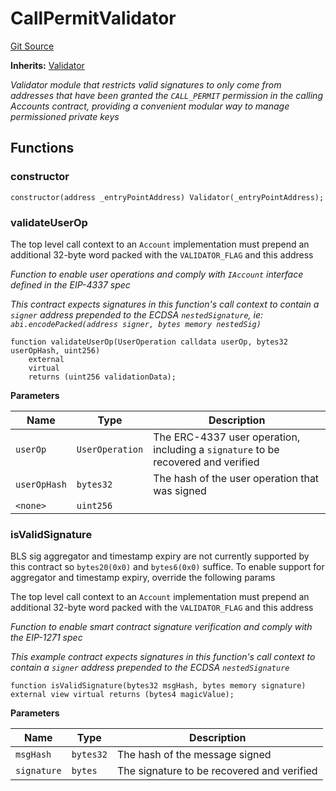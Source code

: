 # CallPermitValidator
[Git Source](https://github.com/0xStation/0xrails/blob/491ae339f09853335dba9e897f46862d776d54b5/src/validator/CallPermitValidator.sol)

**Inherits:**
[Validator](/src/validator/Validator.sol/abstract.Validator.md)

*Validator module that restricts valid signatures to only come from addresses
that have been granted the `CALL_PERMIT` permission in the calling Accounts contract,
providing a convenient modular way to manage permissioned private keys*


## Functions
### constructor


```solidity
constructor(address _entryPointAddress) Validator(_entryPointAddress);
```

### validateUserOp

The top level call context to an `Account` implementation must prepend
an additional 32-byte word packed with the `VALIDATOR_FLAG` and this address

*Function to enable user operations and comply with `IAccount` interface defined in the EIP-4337 spec*

*This contract expects signatures in this function's call context to contain a `signer` address
prepended to the ECDSA `nestedSignature`, ie: `abi.encodePacked(address signer, bytes memory nestedSig)`*


```solidity
function validateUserOp(UserOperation calldata userOp, bytes32 userOpHash, uint256)
    external
    virtual
    returns (uint256 validationData);
```
**Parameters**

|Name|Type|Description|
|----|----|-----------|
|`userOp`|`UserOperation`|The ERC-4337 user operation, including a `signature` to be recovered and verified|
|`userOpHash`|`bytes32`|The hash of the user operation that was signed|
|`<none>`|`uint256`||


### isValidSignature

BLS sig aggregator and timestamp expiry are not currently supported by this contract
so `bytes20(0x0)` and `bytes6(0x0)` suffice. To enable support for aggregator and timestamp expiry,
override the following params

The top level call context to an `Account` implementation must prepend
an additional 32-byte word packed with the `VALIDATOR_FLAG` and this address

*Function to enable smart contract signature verification and comply with the EIP-1271 spec*

*This example contract expects signatures in this function's call context
to contain a `signer` address prepended to the ECDSA `nestedSignature`*


```solidity
function isValidSignature(bytes32 msgHash, bytes memory signature) external view virtual returns (bytes4 magicValue);
```
**Parameters**

|Name|Type|Description|
|----|----|-----------|
|`msgHash`|`bytes32`|The hash of the message signed|
|`signature`|`bytes`|The signature to be recovered and verified|


